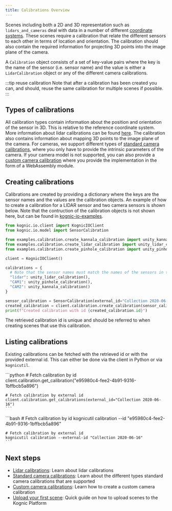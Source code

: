 ```yaml
---
title: Calibrations Overview
---
```



Scenes including both a 2D and 3D representation such as `lidars_and_cameras` deal with data in a number of different 
[coordinate systems](../coordinate_systems.md). These scenes require a calibration that relate the different sensors to
each other in terms of location and orientation. The calibration should also contain the required information for 
projecting 3D points into the image plane of the camera.

A `Calibration` object consists of a set of key-value pairs where the key is the name of the sensor (i.e. sensor name) 
and the value is either a `LidarCalibration` object or any of the different camera calibrations.

:::tip reuse calibration
Note that after a calibration has been created you can, and should, reuse the same calibration for multiple scenes if possible.
:::

## Types of calibrations

All calibration types contain information about the position and orientation of the sensor in 3D. This is relative to
the reference coordinate system. More information about lidar calibrations can be found [here](lidars.md). The calibration also contains information about mapping 3D points to the
image plane of the camera. For cameras, we support different types of [standard camera calibrations](cameras-standard.md), where you only
have to provide the intrinsic parameters of the camera. If your camera model is not supported, you can also provide
a [custom camera calibration](cameras-custom.md) where you provide the implementation in the form of a WebAssembly module.

## Creating calibrations

Calibrations are created by providing a dictionary where the keys are the sensor names and the values are the calibration objects. 
An example of how to create a calibration for a LIDAR sensor and two camera sensors is shown below. 
Note that the contruction of the calibration objects is not shown here, but can be found in [kognic-io-examples](https://github.com/annotell/kognic-io-examples-python/tree/master/examples/calibration).


```python
from kognic.io.client import KognicIOClient
from kognic.io.model import SensorCalibration

from examples.calibration.create_kannala_calibration import unity_kannala_calibration
from examples.calibration.create_lidar_calibration import unity_lidar_calibration
from examples.calibration.create_pinhole_calibration import unity_pinhole_calibration

client = KognicIOClient()

calibrations = {
  # Note that the sensor names must match the names of the sensors in the scenes that use this calibration
  "lidar": unity_lidar_calibration(),
  "CAM1": unity_pinhole_calibration(),
  "CAM2": unity_kannala_calibration()
}

sensor_calibration = SensorCalibration(external_id="Collection 2020-06-16", calibration=calibrations)
created_calibration = client.calibration.create_calibration(sensor_calibration)
print(f"Created calibration with id {created_calibration.id}")
```

The retrieved calibration id is unique and should be referred to when creating scenes that use this calibration.

## Listing calibrations

Existing calibrations can be fetched with the retrieved id or with the provided external id. 
This can either be done via the client in Python or via `kognicutil`.

<Tabs>
  <TabItem value="python" label="Python" default>
    ```python
    # Fetch calibration by id
    client.calibration.get_calibration("e95980c4-fee2-4b91-9316-1bffbcb5a896")

    # Fetch calibration by external id
    client.calibration.get_calibrations(external_id="Collection 2020-06-16")
    ```
  </TabItem>
  <TabItem value="kognicutil" label="kognicutil" default>
    ```bash
    # Fetch calibration by id
    kognicutil calibration --id "e95980c4-fee2-4b91-9316-1bffbcb5a896"

    # Fetch calibration by external id
    kognicutil calibration --external-id "Collection 2020-06-16"
    ```
  </TabItem>
</Tabs>


## Next steps

- [Lidar calibrations](lidars.md): Learn about lidar calibrations
- [Standard camera calibrations](cameras-standard.md): Learn about the different types standard camera calibrations that are supported
- [Custom camera calibrations](cameras-custom.md): Learn how to create a custom camera calibration
- [Upload your first scene](/docs/upload-your-first-scene): Quick guide on how to upload scenes to the Kognic Platform